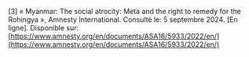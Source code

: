 \[3\]		« Myanmar: The social atrocity: Meta and the right to remedy for the Rohingya », Amnesty International. Consulté le: 5 septembre 2024\. \[En ligne\]. Disponible sur: [https://www.amnesty.org/en/documents/ASA16/5933/2022/en/](https://www.amnesty.org/en/documents/ASA16/5933/2022/en/)